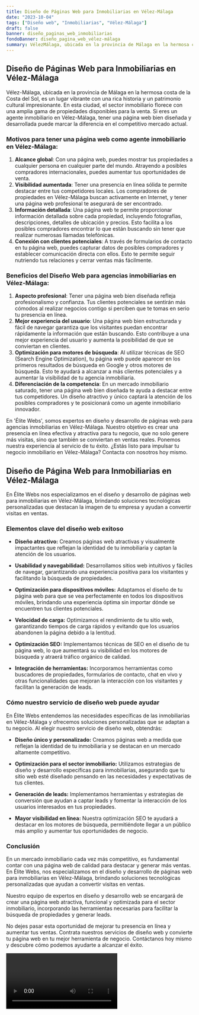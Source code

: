 ```yaml
---
title: Diseño de Páginas Web para Inmobiliarias en Vélez-Málaga
date: "2023-10-04"
tags: ["Diseño web", "Inmobiliarias", "Vélez-Málaga"]
draft: false
banner: diseño_paginas_web_inmobiliarias
fondoBanner: diseño_pagina_web_vélez-málaga
summary: VélezMálaga, ubicada en la provincia de Málaga en la hermosa costa de la Costa del Sol, es un lugar vibrante con una rica historia y un patrimonio cultural impresionante. En esta ciudad, el sector inmobiliario florece con una amplia gama de propiedades disponibles para la venta. Si eres un agente inmobiliario en VélezMálaga, tener una página web bien diseñada y desarrollada puede marcar la diferencia en el competitivo mercado actual.
---
```



## Diseño de Páginas Web para Inmobiliarias en Vélez-Málaga

Vélez-Málaga, ubicada en la provincia de Málaga en la hermosa costa de la Costa del Sol, es un lugar vibrante con una rica historia y un patrimonio cultural impresionante. En esta ciudad, el sector inmobiliario florece con una amplia gama de propiedades disponibles para la venta. Si eres un agente inmobiliario en Vélez-Málaga, tener una página web bien diseñada y desarrollada puede marcar la diferencia en el competitivo mercado actual.

### Motivos para tener una página web como agente inmobiliario en Vélez-Málaga:

1. **Alcance global**: Con una página web, puedes mostrar tus propiedades a cualquier persona en cualquier parte del mundo. Atrayendo a posibles compradores internacionales, puedes aumentar tus oportunidades de venta.
2. **Visibilidad aumentada**: Tener una presencia en línea sólida te permite destacar entre tus competidores locales. Los compradores de propiedades en Vélez-Málaga buscan activamente en Internet, y tener una página web profesional te asegurará de ser encontrado.
3. **Información detallada**: Una página web te permite proporcionar información detallada sobre cada propiedad, incluyendo fotografías, descripciones, detalles de ubicación y precios. Esto facilita a los posibles compradores encontrar lo que están buscando sin tener que realizar numerosas llamadas telefónicas.
4. **Conexión con clientes potenciales**: A través de formularios de contacto en tu página web, puedes capturar datos de posibles compradores y establecer comunicación directa con ellos. Esto te permite seguir nutriendo tus relaciones y cerrar ventas más fácilmente.

### Beneficios del Diseño Web para agencias inmobiliarias en Vélez-Málaga:

1. **Aspecto profesional**: Tener una página web bien diseñada refleja profesionalismo y confianza. Tus clientes potenciales se sentirán más cómodos al realizar negocios contigo si perciben que te tomas en serio tu presencia en línea.
2. **Mejor experiencia del usuario**: Una página web bien estructurada y fácil de navegar garantiza que los visitantes puedan encontrar rápidamente la información que están buscando. Esto contribuye a una mejor experiencia del usuario y aumenta la posibilidad de que se conviertan en clientes.
3. **Optimización para motores de búsqueda**: Al utilizar técnicas de SEO (Search Engine Optimization), tu página web puede aparecer en los primeros resultados de búsqueda en Google y otros motores de búsqueda. Esto te ayudará a alcanzar a más clientes potenciales y a aumentar la visibilidad de tu agencia inmobiliaria.
4. **Diferenciación de la competencia**: En un mercado inmobiliario saturado, tener una página web bien diseñada te ayuda a destacar entre tus competidores. Un diseño atractivo y único captará la atención de los posibles compradores y te posicionará como un agente inmobiliario innovador.

En 'Élite Webs', somos expertos en diseño y desarrollo de páginas web para agencias inmobiliarias en Vélez-Málaga. Nuestro objetivo es crear una presencia en línea efectiva y atractiva para tu negocio, que no solo genere más visitas, sino que también se conviertan en ventas reales. Ponemos nuestra experiencia al servicio de tu éxito. ¿Estás listo para impulsar tu negocio inmobiliario en Vélez-Málaga? Contacta con nosotros hoy mismo.

<GifSeo />

<Cta />

## Diseño de Página Web para Inmobiliarias en Vélez-Málaga

En Élite Webs nos especializamos en el diseño y desarrollo de páginas web para inmobiliarias en Vélez-Málaga, brindando soluciones tecnológicas personalizadas que destacan la imagen de tu empresa y ayudan a convertir visitas en ventas.

### Elementos clave del diseño web exitoso

- **Diseño atractivo:** Creamos páginas web atractivas y visualmente impactantes que reflejan la identidad de tu inmobiliaria y captan la atención de los usuarios.

- **Usabilidad y navegabilidad:** Desarrollamos sitios web intuitivos y fáciles de navegar, garantizando una experiencia positiva para los visitantes y facilitando la búsqueda de propiedades.

- **Optimización para dispositivos móviles:** Adaptamos el diseño de tu página web para que se vea perfectamente en todos los dispositivos móviles, brindando una experiencia óptima sin importar dónde se encuentren tus clientes potenciales.

- **Velocidad de carga:** Optimizamos el rendimiento de tu sitio web, garantizando tiempos de carga rápidos y evitando que los usuarios abandonen la página debido a la lentitud.

- **Optimización SEO:** Implementamos técnicas de SEO en el diseño de tu página web, lo que aumentará su visibilidad en los motores de búsqueda y atraerá tráfico orgánico de calidad.

- **Integración de herramientas:** Incorporamos herramientas como buscadores de propiedades, formularios de contacto, chat en vivo y otras funcionalidades que mejoran la interacción con los visitantes y facilitan la generación de leads.

### Cómo nuestro servicio de diseño web puede ayudar

En Élite Webs entendemos las necesidades específicas de las inmobiliarias en Vélez-Málaga y ofrecemos soluciones personalizadas que se adaptan a tu negocio. Al elegir nuestro servicio de diseño web, obtendrás:

- **Diseño único y personalizado:** Creamos páginas web a medida que reflejan la identidad de tu inmobiliaria y se destacan en un mercado altamente competitivo.

- **Optimización para el sector inmobiliario:** Utilizamos estrategias de diseño y desarrollo específicas para inmobiliarias, asegurando que tu sitio web esté diseñado pensando en las necesidades y expectativas de tus clientes.

- **Generación de leads:** Implementamos herramientas y estrategias de conversión que ayudan a captar leads y fomentar la interacción de los usuarios interesados en tus propiedades.

- **Mayor visibilidad en línea:** Nuestra optimización SEO te ayudará a destacar en los motores de búsqueda, permitiéndote llegar a un público más amplio y aumentar tus oportunidades de negocio.

### Conclusión

En un mercado inmobiliario cada vez más competitivo, es fundamental contar con una página web de calidad para destacar y generar más ventas. En Élite Webs, nos especializamos en el diseño y desarrollo de páginas web para inmobiliarias en Vélez-Málaga, brindando soluciones tecnológicas personalizadas que ayudan a convertir visitas en ventas.

Nuestro equipo de expertos en diseño y desarrollo web se encargará de crear una página web atractiva, funcional y optimizada para el sector inmobiliario, incorporando las herramientas necesarias para facilitar la búsqueda de propiedades y generar leads.

No dejes pasar esta oportunidad de mejorar tu presencia en línea y aumentar tus ventas. Contrata nuestros servicios de diseño web y convierte tu página web en tu mejor herramienta de negocio. Contáctanos hoy mismo y descubre cómo podemos ayudarte a alcanzar el éxito.

<Video />

<CtaBot job="Inmobiliarias" city="Vélez-Málaga" />

<Gmaps query="Vélez-Málaga+españa+maps" />
